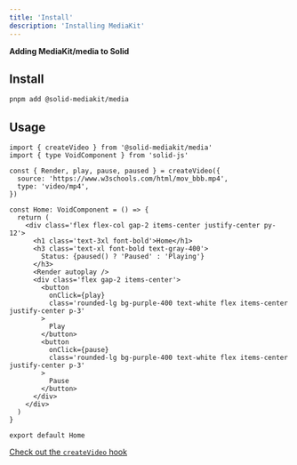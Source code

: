 ```yaml
---
title: 'Install'
description: 'Installing MediaKit'
---
```


**Adding MediaKit/media to Solid**

## Install

```sh
pnpm add @solid-mediakit/media
```

## Usage

```tsx
import { createVideo } from '@solid-mediakit/media'
import { type VoidComponent } from 'solid-js'

const { Render, play, pause, paused } = createVideo({
  source: 'https://www.w3schools.com/html/mov_bbb.mp4',
  type: 'video/mp4',
})

const Home: VoidComponent = () => {
  return (
    <div class='flex flex-col gap-2 items-center justify-center py-12'>
      <h1 class='text-3xl font-bold'>Home</h1>
      <h3 class='text-xl font-bold text-gray-400'>
        Status: {paused() ? 'Paused' : 'Playing'}
      </h3>
      <Render autoplay />
      <div class='flex gap-2 items-center'>
        <button
          onClick={play}
          class='rounded-lg bg-purple-400 text-white flex items-center justify-center p-3'
        >
          Play
        </button>
        <button
          onClick={pause}
          class='rounded-lg bg-purple-400 text-white flex items-center justify-center p-3'
        >
          Pause
        </button>
      </div>
    </div>
  )
}

export default Home
```

[Check out the `createVideo` hook](/media/createvideo)

